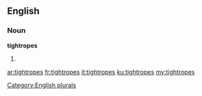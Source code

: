 ==English==

===Noun===
'''tightropes'''

# {{plural of|tightrope}}

[[Category:English plurals]]

[[ar:tightropes]]
[[fr:tightropes]]
[[it:tightropes]]
[[ku:tightropes]]
[[my:tightropes]]